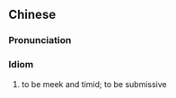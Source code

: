 {{also|低声下气}}
==Chinese==
{{zh-forms|s=低声下气|type=22}}

===Pronunciation===
{{zh-pron
|m=dīshēng xiàqì
|c=dai1 sing1 haa6 hei3
|cat=id
}}

===Idiom===
{{zh-idiom}}

# to be meek and timid; to be submissive